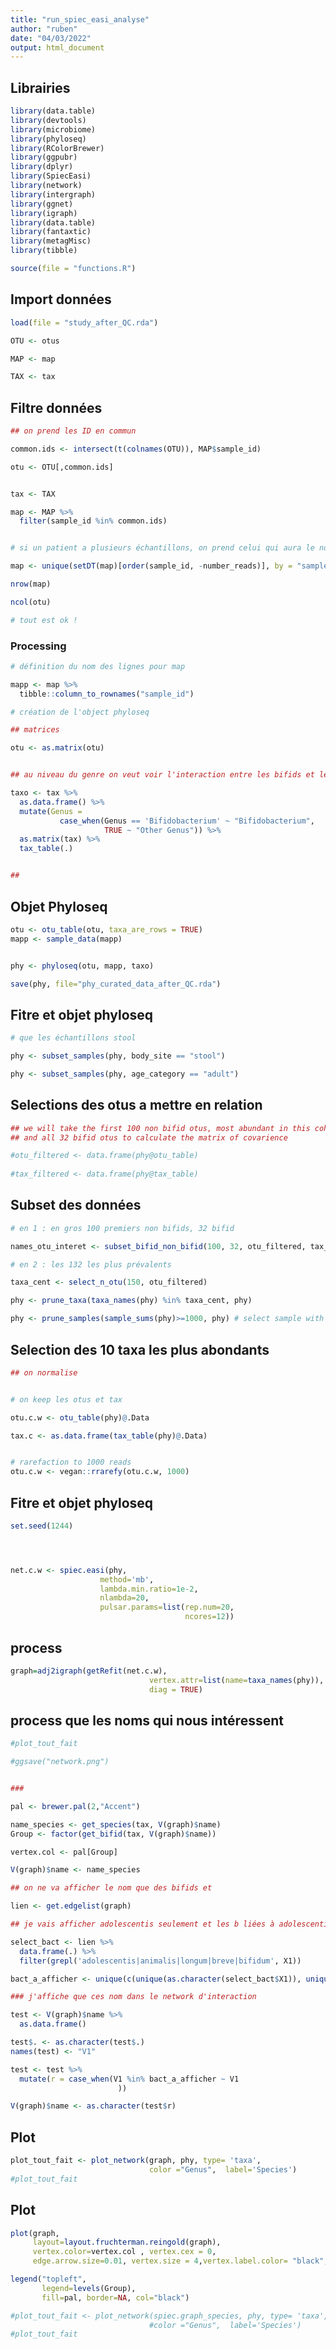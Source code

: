 ```yaml
---
title: "run_spiec_easi_analyse"
author: "ruben"
date: "04/03/2022"
output: html_document
---
```



## Librairies

```r


library(data.table)
library(devtools)
library(microbiome)
library(phyloseq)
library(RColorBrewer)
library(ggpubr)
library(dplyr)
library(SpiecEasi)  
library(network)
library(intergraph)
library(ggnet)
library(igraph)
library(data.table)
library(fantaxtic)
library(metagMisc)
library(tibble)

source(file = "functions.R")

```


## Import données

```r

load(file = "study_after_QC.rda")

OTU <- otus

MAP <- map

TAX <- tax

```

## Filtre données

```r

## on prend les ID en commun

common.ids <- intersect(t(colnames(OTU)), MAP$sample_id)

otu <- OTU[,common.ids]


tax <- TAX

map <- MAP %>%
  filter(sample_id %in% common.ids)


# si un patient a plusieurs échantillons, on prend celui qui aura le nombre de reads le plus élevé

map <- unique(setDT(map)[order(sample_id, -number_reads)], by = "sample_id")

nrow(map)

ncol(otu)

# tout est ok !
```


### Processing

```r

# définition du nom des lignes pour map

mapp <- map %>% 
  tibble::column_to_rownames("sample_id") 

# création de l'object phyloseq

## matrices

otu <- as.matrix(otu)


## au niveau du genre on veut voir l'interaction entre les bifids et les non bifids

taxo <- tax %>%
  as.data.frame() %>%
  mutate(Genus =
           case_when(Genus == 'Bifidobacterium' ~ "Bifidobacterium", 
                     TRUE ~ "Other Genus")) %>%
  as.matrix(tax) %>%
  tax_table(.)


##

```

## Objet Phyloseq

```r

otu <- otu_table(otu, taxa_are_rows = TRUE)
mapp <- sample_data(mapp)


phy <- phyloseq(otu, mapp, taxo)

save(phy, file="phy_curated_data_after_QC.rda")

```

## Fitre et objet phyloseq

```r

# que les échantillons stool

phy <- subset_samples(phy, body_site == "stool")

phy <- subset_samples(phy, age_category == "adult")

```

## Selections des otus a mettre en relation

```r

## we will take the first 100 non bifid otus, most abundant in this cohort
## and all 32 bifid otus to calculate the matrix of covarience

#otu_filtered <- data.frame(phy@otu_table)
  
#tax_filtered <- data.frame(phy@tax_table)


```

## Subset des données

```r

# en 1 : en gros 100 premiers non bifids, 32 bifid

names_otu_interet <- subset_bifid_non_bifid(100, 32, otu_filtered, tax_filtered) ## 100 most abundant non bifid taxa, and 32 all bifid

# en 2 : les 132 les plus prévalents

taxa_cent <- select_n_otu(150, otu_filtered)

phy <- prune_taxa(taxa_names(phy) %in% taxa_cent, phy)

phy <- prune_samples(sample_sums(phy)>=1000, phy) # select sample with at least 1000 reads assigned to bifidobacterium


```

## Selection des 10 taxa les plus abondants

```r

## on normalise


# on keep les otus et tax

otu.c.w <- otu_table(phy)@.Data

tax.c <- as.data.frame(tax_table(phy)@.Data)


# rarefaction to 1000 reads
otu.c.w <- vegan::rrarefy(otu.c.w, 1000)

```

## Fitre et objet phyloseq

```r

set.seed(1244)




net.c.w <- spiec.easi(phy,
                    method='mb',
                    lambda.min.ratio=1e-2,
                    nlambda=20,
                    pulsar.params=list(rep.num=20,
                                       ncores=12))

```

## process

```r

graph=adj2igraph(getRefit(net.c.w),
                               vertex.attr=list(name=taxa_names(phy)),
                               diag = TRUE)

```

## process que les noms qui nous intéressent

```r
#plot_tout_fait

#ggsave("network.png")


###

pal <- brewer.pal(2,"Accent")

name_species <- get_species(tax, V(graph)$name)
Group <- factor(get_bifid(tax, V(graph)$name))

vertex.col <- pal[Group]

V(graph)$name <- name_species

## on ne va afficher le nom que des bifids et

lien <- get.edgelist(graph)

## je vais afficher adolescentis seulement et les b liées à adolescentis (espèce commensale)

select_bact <- lien %>%
  data.frame(.) %>%
  filter(grepl('adolescentis|animalis|longum|breve|bifidum', X1))

bact_a_afficher <- unique(c(unique(as.character(select_bact$X1)), unique(as.character(select_bact$X2))))

### j'affiche que ces nom dans le network d'interaction

test <- V(graph)$name %>%
  as.data.frame()

test$. <- as.character(test$.)
names(test) <- "V1"

test <- test %>%
  mutate(r = case_when(V1 %in% bact_a_afficher ~ V1
                        ))

V(graph)$name <- as.character(test$r)

```


## Plot

```r

plot_tout_fait <- plot_network(graph, phy, type= 'taxa',
                               color ="Genus",  label='Species')
#plot_tout_fait

```

## Plot

```r

plot(graph,
     layout=layout.fruchterman.reingold(graph),
     vertex.color=vertex.col , vertex.cex = 0,
     edge.arrow.size=0.01, vertex.size = 4,vertex.label.color= "black", displaylabels = TRUE, boxed.labels =FALSE, vertex.label.dist=0.5)

legend("topleft",
       legend=levels(Group),
       fill=pal, border=NA, col="black")

#plot_tout_fait <- plot_network(spiec.graph_species, phy, type= 'taxa',
                               #color ="Genus",  label='Species')
#plot_tout_fait

```


